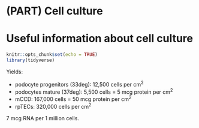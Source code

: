 # (PART) Cell culture {-}

# Useful information about cell culture

```r
knitr::opts_chunk$set(echo = TRUE)
library(tidyverse)

```

Yields:  

- podocyte progenitors (33deg): 12,500 cells per cm<sup>2</sup>  
- podocytes mature (37deg): 5,500 cells = 5 mcg protein per cm<sup>2</sup> 
- mCCD: 167,000 cells = 50 mcg protein per cm<sup>2</sup>  
- rpTECs: 320,000 cells per cm<sup>2</sup>  

7 mcg RNA per 1 million cells.  